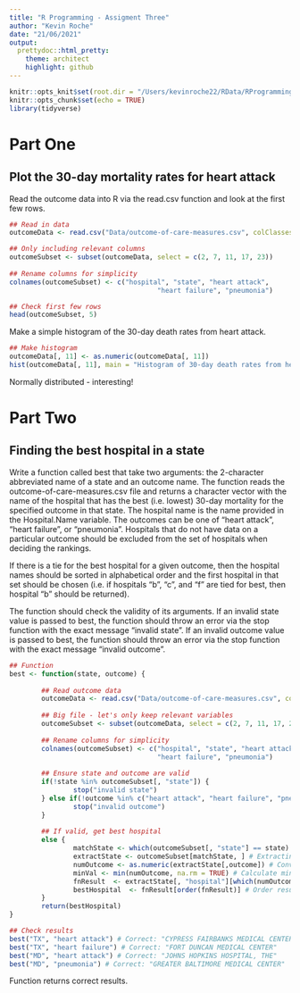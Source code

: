 ```yaml
---
title: "R Programming - Assigment Three"
author: "Kevin Roche"
date: "21/06/2021"
output:
  prettydoc::html_pretty:
    theme: architect
    highlight: github
---
```


```r
knitr::opts_knit$set(root.dir = "/Users/kevinroche22/RData/RProgramming Assignment 3")
knitr::opts_chunk$set(echo = TRUE)
library(tidyverse)
```



# Part One
## Plot the 30-day mortality rates for heart attack

Read the outcome data into R via the read.csv function and look at the first few rows.

```r

## Read in data
outcomeData <- read.csv("Data/outcome-of-care-measures.csv", colClasses = "character")

## Only including relevant columns
outcomeSubset <- subset(outcomeData, select = c(2, 7, 11, 17, 23))
        
## Rename columns for simplicity
colnames(outcomeSubset) <- c("hospital", "state", "heart attack",
                                     "heart failure", "pneumonia")

## Check first few rows
head(outcomeSubset, 5)
```

Make a simple histogram of the 30-day death rates from heart attack.

```r

## Make histogram
outcomeData[, 11] <- as.numeric(outcomeData[, 11])
hist(outcomeData[, 11], main = "Histogram of 30-day death rates from heart attack", ylab = "Number of hospitals", xlab = "Number of deaths")
```

Normally distributed - interesting!

# Part Two
## Finding the best hospital in a state

Write a function called best that take two arguments: the 2-character abbreviated name of a state and an outcome name. The function reads the outcome-of-care-measures.csv file and returns a character vector with the name of the hospital that has the best (i.e. lowest) 30-day mortality for the specified outcome in that state. The hospital name is the name provided in the Hospital.Name variable. The outcomes can be one of “heart attack”, “heart failure”, or “pneumonia”. Hospitals that do not have data on a particular outcome should be excluded from the set of hospitals when deciding the rankings. 

If there is a tie for the best hospital for a given outcome, then the hospital names should be sorted in alphabetical order and the first hospital in that set should be chosen (i.e. if hospitals “b”, “c”, and “f” are tied for best, then hospital “b” should be returned). 

The function should check the validity of its arguments. If an invalid state value is passed to best, the function should throw an error via the stop function with the exact message “invalid state”. If an invalid outcome value is passed to best, the function should throw an error via the stop function with the exact message “invalid outcome”.

```r

## Function 
best <- function(state, outcome) {
        
        ## Read outcome data
        outcomeData <- read.csv("Data/outcome-of-care-measures.csv", colClasses = "character", header=TRUE)
        
        ## Big file - let's only keep relevant variables
        outcomeSubset <- subset(outcomeData, select = c(2, 7, 11, 17, 23))
        
        ## Rename columns for simplicity
        colnames(outcomeSubset) <- c("hospital", "state", "heart attack",
                                     "heart failure", "pneumonia")
        
        ## Ensure state and outcome are valid
        if(!state %in% outcomeSubset[, "state"]) {
                stop("invalid state")
        } else if(!outcome %in% c("heart attack", "heart failure", "pneumonia")){
                stop("invalid outcome")
        } 
        
        ## If valid, get best hospital
        else {
                matchState <- which(outcomeSubset[, "state"] == state) # Choose obs with selected state
                extractState <- outcomeSubset[matchState, ] # Extracting obs for the called state
                numOutcome <- as.numeric(extractState[,outcome]) # Convert to numeric
                minVal <- min(numOutcome, na.rm = TRUE) # Calculate min value
                fnResult  <- extractState[, "hospital"][which(numOutcome == minVal)] # Store result
                bestHospital  <- fnResult[order(fnResult)] # Order result
        }
        return(bestHospital)
}
```

```r

## Check results
best("TX", "heart attack") # Correct: "CYPRESS FAIRBANKS MEDICAL CENTER"
best("TX", "heart failure") # Correct: "FORT DUNCAN MEDICAL CENTER"
best("MD", "heart attack") # Correct: "JOHNS HOPKINS HOSPITAL, THE"
best("MD", "pneumonia") # Correct: "GREATER BALTIMORE MEDICAL CENTER"
```
Function returns correct results.